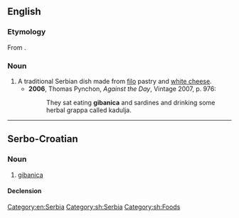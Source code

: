 ==English==
{{wikipedia}}
===Etymology===
From {{etyl|sh}} {{term|гибаница||tr=gibanitsa|sc=Cyrl|lang=sh}}.

===Noun===
{{en-noun}}

# A traditional Serbian dish made from [[filo]] pastry and [[white cheese]].
#* '''2006''', Thomas Pynchon, ''Against the Day'', Vintage 2007, p. 976:
#*: They sat eating '''gibanica''' and sardines and drinking some herbal grappa called kadulja.

[[Category:en:Serbia]]

----

==Serbo-Croatian==

===Noun===
{{sh-noun|g=f|head=gibanica|r|гибаница|гибаница}}

# [[gibanica]]

====Declension====
{{sh-decl-noun
|gibanica|gibanice
|gibanice|gibanica
|gibanici|gibanicama
|gibanicu|gibanice
|gibanice|gibanice
|gibanici|gibanicama
|gibanicom|gibanicama
}}

[[Category:sh:Serbia]]
[[Category:sh:Foods]]